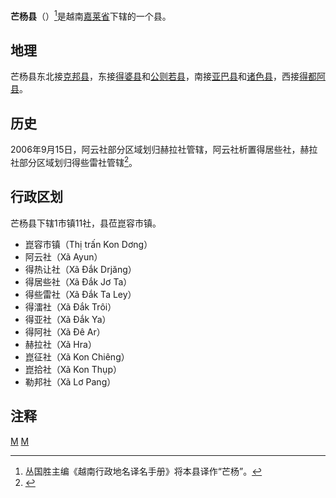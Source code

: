 {{Infobox Settlement
|name                   = 芒杨县
|settlement_type        = 县
|official_name          = 
|other_name             = 
|native_name            = {{lang|vi|Huyện Mang Yang}}
|nickname               = 
|motto                  = 
|image_skyline          = Ngã ba thị trấn Kon Dơng.jpg
|imagesize              = 
|image_caption          = 
|image_flag             = 
|flag_size              = 
|image_seal             = 
|seal_size              = 
|image_shield           = 
|shield_size            = 
|image_blank_emblem     = 
|blank_emblem_size      = 
|image_map              = {{Infobox mapframe|frame-width=250|zoom=10}}
|mapsize                = 
|map_caption            = 
|image_map1             = 
|mapsize1               = 
|map_caption1           = 
|pushpin_map            = Vietnam
|pushpin_label_position = bottom
|pushpin_map_caption    = 
|pushpin_map1           = 
|pushpin_label_position1= 
|pushpin_map_caption1   = 
|subdivision_type       = 国家
|subdivision_name       = {{flag|Vietnam}}
|subdivision_type1      = [[越南行政区划|省]]
|subdivision_name1      = [[嘉莱省|嘉莱省]]
|subdivision_type2      = 行政区划
|subdivision_name2      = 1市镇11社
|subdivision_type3      = 
|subdivision_name3      = 
|seat_type              = 县莅
|seat                   = {{link-vi|崑容市镇|Kon Dơng}}
|government_type        = 
|leader_title           = 
|leader_name            = 
|leader_title1          = 
|leader_name1           = 
|established_title      = 
|established_date       = 
|area_magnitude         = 
|unit_pref              = 
|area_footnotes         = 
|area_total_km2         = 1127.8
|area_land_km2          = 
|area_water_km2         = 
|area_water_percent     = 
|area_urban_km2         = 
|area_metro_km2         = 
|population_as_of       = 2019年
|population_footnotes   = 
|population_note        = 
|population_total       = 77750
|population_density_km2 = auto
|population_metro             = 
|population_density_metro_km2 = 
|population_urban             = 
|population_density_urban_km2 = 
|timezone               = [[越南标准时间|越南标准时间]]
|utc_offset             = +7
|elevation_footnotes    = 
|elevation_m            = 
|coor_type              = 
|coordinates            = 
|postal_code_type       = 
|postal_code            = 
|area_code              = 
|website                = [http://mangyang.gialai.gov.vn 芒杨县电子信息门户网站]
|footnotes              = 
}}
'''芒杨县'''（{{vie|v='''Huyện Mang Yang'''}}）<ref>丛国胜主编《越南行政地名译名手册》将本县译作“芒杨”。</ref>是越南[[嘉莱省|嘉莱省]]下辖的一个县。

==地理==
芒杨县东北接[[克邦县|克邦县]]，东接[[得婆县|得婆县]]和[[公则若县|公则若县]]，南接[[亚巴县|亚巴县]]和[[诸色县|诸色县]]，西接[[得都阿县|得都阿县]]。

==历史==
2006年9月15日，阿云社部分区域划归赫拉社管辖，阿云社析置得居些社，赫拉社部分区域划归得些雷社管辖<ref>{{Cite web |url=https://thuvienphapluat.vn/van-ban/Bo-may-hanh-chinh/Nghi-dinh-98-2006-ND-CP-dieu-chinh-dia-gioi-hanh-chinh-xa-thanh-lap-phuong-xa-thuoc-thanh-pho-Pleiku-huyen-Ayun-Pa-Mang-Yang-tinh-Gia-Lai-53377.aspx |title=Nghị định 98/2006/NĐ-CP về điều chỉnh địa giới hành chính xã; thành lập phường, xã thuộc thành phố Pleiku, huyện Ayun Pa và huyện Mang Yang, tỉnh Gia Lai |access-date=2020-04-27 |archive-date=2021-03-19 |archive-url=https://web.archive.org/web/20210319051954/https://thuvienphapluat.vn/van-ban/Bo-may-hanh-chinh/Nghi-dinh-98-2006-ND-CP-dieu-chinh-dia-gioi-hanh-chinh-xa-thanh-lap-phuong-xa-thuoc-thanh-pho-Pleiku-huyen-Ayun-Pa-Mang-Yang-tinh-Gia-Lai-53377.aspx |dead-url=no }}</ref>。

==行政区划==
芒杨县下辖1市镇11社，县莅崑容市镇。
*崑容市镇（Thị trấn Kon Dơng）
*阿云社（Xã Ayun）
*得热让社（Xã Ðắk Drjăng）
*得居些社（Xã Ðắk Jơ Ta）
*得些雷社（Xã Đắk Ta Ley）
*得㵢社（Xã Ðắk Trôi）
*得亚社（Xã Ðắk Ya）
*得阿社（Xã Đê Ar）
*赫拉社（Xã Hra）
*崑征社（Xã Kon Chiêng）
*崑拾社（Xã Kon Thụp）
*勒邦社（Xã Lơ Pang）

==注释==
{{reflist}}

{{嘉莱省行政区划}}
{{越南西原之县市镇区域划分}}

[[Category:越南县份|M]]
[[Category:嘉萊省|M]]